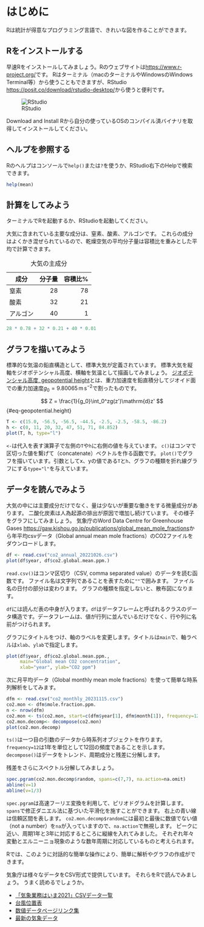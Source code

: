 # はじめに

Rは統計が得意なプログラミング言語で、きれいな図を作ることができます。

## Rをインストールする

早速Rをインストールしてみましょう。Rのウェブサイトは<https://www.r-project.org/>です。 Rはターミナル（macのターミナルやWindowsのWindows Terminal等）から使うこともできますが、RStudio <https://posit.co/download/rstudio-desktop/>から使うと便利です。

![RStudio](RStudio.png)

Download and Install Rから自分の使っているOSのコンパイル済バイナリを取得してインストールしてください。

## ヘルプを参照する

Rのヘルプはコンソールで`help()`または`?`を使うか、RStudio右下のHelpで検索できます。

```r
help(mean)
```

## 計算をしてみよう

ターミナルでRを起動するか、RStudioを起動してください。

大気に含まれている主要な成分は、窒素、酸素、アルゴンです。 これらの成分はよくかき混ぜられているので、乾燥空気の平均分子量は容積比を重みとした平均で計算できます。

| 成分     | 分子量 | 容積比% |
|----------|-------:|--------:|
| 窒素     |     28 |      78 |
| 酸素     |     32 |      21 |
| アルゴン |     40 |       1 |

: 大気の主成分

```r
28 * 0.78 + 32 * 0.21 + 40 * 0.01
```

## グラフを描いてみよう

標準的な気温の鉛直構造として、標準大気が定義されています。 標準大気を縦軸をジオポテンシャル高度、横軸を気温として描画してみましょう。 [ジオポテンシャル高度, geopotential height](https://glossary.ametsoc.org/wiki/Geopotential_height)とは、重力加速度を鉛直積分してジオイド面での重力加速度$g_0=9.80065\,\mathrm{m\,s}^{-2}$で割ったものです。

$$
Z = \frac{1}{g_0}\int_0^zg(z')\mathrm{d}z'
$$ {#eq-geopotential.height}

```r
T <- c(15.0, -56.5, -56.5, -44.5, -2.5, -2.5, -58.5, -86.2)
h <- c(0, 11, 20, 32, 47, 51, 71, 84.852)
plot(T, h, type="l")
```

`<-`は代入を表す演算子で左側の`T`や`h`に右側の値を与えています。 `c()`はコンマで区切った値を繋げて（concatenate）ベクトルを作る函数です。 `plot()`でグラフを描いています。引数としてx、yの値である`T`と`h`、グラフの種類を折れ線グラフにする`type="l"`を与えています。

## データを読んでみよう

大気の中には主要成分だけでなく、量は少ないが重要な働きをする微量成分があります。 二酸化炭素は人為起源の排出が原因で増加し続けています。 その様子をグラフにしてみましょう。 気象庁のWord Data Centre for Greenhouse Gases <https://gaw.kishou.go.jp/publications/global_mean_mole_fractions>から年平均csvデータ（Global annual mean mole fractions）のCO2ファイルをダウンロードします。

```r
df <- read.csv("co2_annual_20221026.csv")
plot(df$year, df$co2.global.mean.ppm.)
```

`read.csv()`はコンマ区切り（CSV, comma separated value）のデータを読む函数です。 ファイル名は文字列であることを表すために`""`で囲みます。
ファイル名の日付の部分は変わります。
グラフの種類を指定しないと、散布図になります。

`df`には読んだ表の中身が入ります。`df`はデータフレームと呼ばれるクラスのデータ構造です。データフレームは、値が行列に並んでいるだけでなく、行や列に名前がつけられます。

グラフにタイトルをつけ、軸のラベルを変更します。タイトルは`main`で、軸ラベルは`xlab`、`ylab`で指定します。

```r
plot(df$year, df$co2.global.mean.ppm.,
     main="Global mean CO2 concentration",
     xlab="year", ylab="CO2 ppm")
```

次に月平均データ（Global monthly mean mole fractions）を使って簡単な時系列解析をしてみます。

```r
dfm <- read.csv("co2_monthly_20231115.csv")
co2.mon <- dfm$mole.fraction.ppm.
n <- nrow(dfm)
co2.mon <- ts(co2.mon, start=c(dfm$year[1], dfm$month[1]), frequency=12)
co2.mon.decomp<- decompose(co2.mon)
plot(co2.mon.decomp)
```
`ts()`は一つ目の引数のデータから時系列オブジェクトを作ります。
`frequency=12`は1年を単位として12回の頻度であることを示します。
`decompose()`はデータをトレンド、周期成分と残差に分解します。

残差をさらにスペクトル分解してみましょう。

```r
spec.pgram(co2.mon.decomp$random, spans=c(7,7), na.action=na.omit)
abline(v=1)
abline(v=1/3)
```
`spec.pgram`は高速フーリエ変換を利用して、ピリオドグラムを計算します。
`spans`で修正ダニエル法に基づいた平滑化を施すことができます。
右上の青い線は信頼区間を表します。
`co2.mon.decomp$random`には最初と最後に数値でない値（not a number）を`na`が入っていますので、`na.action`で無視します。
ピークに近い、周期1年と3年に対応するところに縦線を入れてみました。
それぞれ年々変動とエルニーニョ現象のような数年周期に対応しているものと考えられます。

Rでは、このように対話的な簡単な操作により、簡単に解析やグラフの作成ができます。

::: {.callout-note title="練習"}
気象庁は様々なデータをCSV形式で提供しています。 それらをRで読んでみましょう。 うまく読めるでしょうか。
:::


-   [「気象業務はいま2021」CSVデータ一覧](https://www.jma.go.jp/jma/kishou/books/hakusho/2021/csvindex.html)
-   [台風位置表](https://www.data.jma.go.jp/yoho/typhoon/position_table/index.html)
-   [数値データページリンク集](https://www.jma.go.jp/jma/menu/arcdata.html)
-   [最新の気象データ](https://www.data.jma.go.jp/obd/stats/data/mdrr/index.html)

